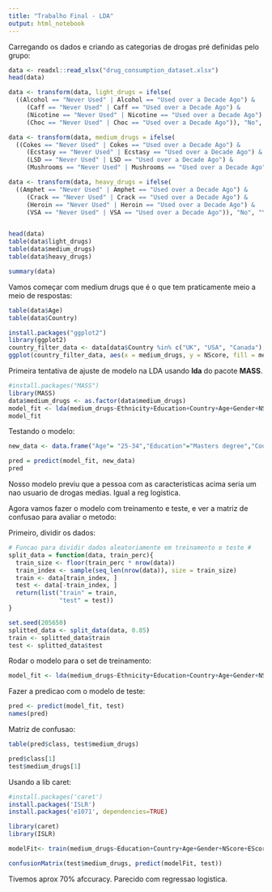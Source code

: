 ```yaml
---
title: "Trabalho Final - LDA"
output: html_notebook
---
```


Carregando os dados e criando as categorias de drogas pré definidas pelo grupo:

```r
data <- readxl::read_xlsx("drug_consumption_dataset.xlsx")
head(data)

data <- transform(data, light_drugs = ifelse(
  ((Alcohol == "Never Used" | Alcohol == "Used over a Decade Ago") &
     (Caff == "Never Used" | Caff == "Used over a Decade Ago") &
     (Nicotine == "Never Used" | Nicotine == "Used over a Decade Ago") &
     (Choc == "Never Used" | Choc == "Used over a Decade Ago")), "No", "Yes"))

data <- transform(data, medium_drugs = ifelse(
  ((Cokes == "Never Used" | Cokes == "Used over a Decade Ago") &
     (Ecstasy == "Never Used" | Ecstasy == "Used over a Decade Ago") &
     (LSD == "Never Used" | LSD == "Used over a Decade Ago") &
     (Mushrooms == "Never Used" | Mushrooms == "Used over a Decade Ago")), "No", "Yes"))

data <- transform(data, heavy_drugs = ifelse(
  ((Amphet == "Never Used" | Amphet == "Used over a Decade Ago") &
     (Crack == "Never Used" | Crack == "Used over a Decade Ago") &
     (Heroin == "Never Used" | Heroin == "Used over a Decade Ago") &
     (VSA == "Never Used" | VSA == "Used over a Decade Ago")), "No", "Yes"))


head(data)
table(data$light_drugs)
table(data$medium_drugs)
table(data$heavy_drugs)

```


```r
summary(data)
```

Vamos começar com medium drugs que é o que tem praticamente meio a meio de respostas:

```r
table(data$Age)
table(data$Country)
```


```r
install.packages("ggplot2")
library(ggplot2)
country_filter_data <- data[data$Country %in% c("UK", "USA", "Canada"),]
ggplot(country_filter_data, aes(x = medium_drugs, y = NScore, fill = medium_drugs)) +   geom_boxplot(size = .75) +   facet_grid(Country ~ Gender, margins = FALSE) +   theme(axis.text.x = element_text(angle = 45, hjust = 1, vjust = 1))
```

Primeira tentativa de ajuste de modelo na LDA usando **lda** do pacote **MASS**. 

```r
#install.packages("MASS")
library(MASS)
data$medium_drugs <- as.factor(data$medium_drugs)
model_fit <- lda(medium_drugs~Ethnicity+Education+Country+Age+Gender+NScore+EScore+OScore+AScore+CScore+Impulsive+SS+light_drugs, data = data)
model_fit

```

Testando o modelo:

```r
new_data <- data.frame("Age"= "25-34","Education"="Masters degree","Country"="Other","Gender"="Female","NScore"=30, "EScore"=55, "OScore"=50, "AScore"=60, "CScore"=60, "Impulsive"= 0.19268, "SS"= -0.84637, light_drugs="Yes", "Ethnicity"="White")

pred = predict(model_fit, new_data)
pred
```

Nosso modelo previu que a pessoa com as caracteristicas acima seria um nao usuario de drogas medias. Igual a reg logistica.

Agora vamos fazer o modelo com treinamento e teste, e ver a matriz de confusao para avaliar o metodo:

Primeiro, dividir os dados:
```r
# Funcao para dividir dados aleatoriamente em treinamento e teste #
split_data = function(data, train_perc){
  train_size <- floor(train_perc * nrow(data))
  train_index <- sample(seq_len(nrow(data)), size = train_size)
  train <- data[train_index, ]
  test <- data[-train_index, ]
  return(list("train" = train,
              "test" = test))
}

set.seed(205650)
splitted_data <- split_data(data, 0.85)
train <- splitted_data$train
test <- splitted_data$test

```

Rodar o modelo para o set de treinamento:
```r
model_fit <- lda(medium_drugs~Ethnicity+Education+Country+Age+Gender+NScore+EScore+OScore+AScore+CScore+Impulsive+SS+light_drugs, data = data)
```

Fazer a predicao com o modelo de teste: 

```r
pred <- predict(model_fit, test)
names(pred)
```

Matriz de confusao:

```r
table(pred$class, test$medium_drugs)

pred$class[1]
test$medium_drugs[1]

```


Usando a lib caret: 

```r
#install.packages('caret')
install.packages('ISLR')
install.packages('e1071', dependencies=TRUE)

library(caret)
library(ISLR)

modelFit<- train(medium_drugs~Education+Country+Age+Gender+NScore+EScore+OScore+AScore+CScore+Impulsive+SS, method='lda',preProcess=c('scale', 'center'), data=train)

confusionMatrix(test$medium_drugs, predict(modelFit, test))


```

Tivemos aprox 70% afccuracy. Parecido com regressao logistica.
